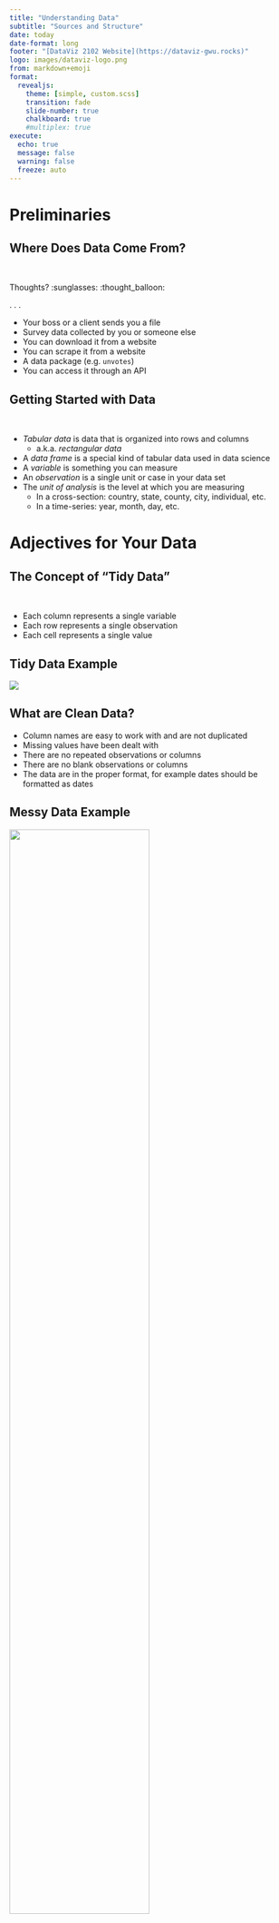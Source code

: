 ```yaml
---
title: "Understanding Data"
subtitle: "Sources and Structure"
date: today
date-format: long
footer: "[DataViz 2102 Website](https://dataviz-gwu.rocks)"
logo: images/dataviz-logo.png
from: markdown+emoji
format:
  revealjs:
    theme: [simple, custom.scss]
    transition: fade
    slide-number: true
    chalkboard: true
    #multiplex: true
execute:
  echo: true
  message: false
  warning: false
  freeze: auto
---
```


# Preliminaries

## Where Does Data Come From?

<br>

Thoughts? :sunglasses: :thought_balloon:

. . .

:::{.incremental}
- Your boss or a client sends you a file
- Survey data collected by you or someone else 
- You can download it from a website 
- You can scrape it from a website
- A data package (e.g. `unvotes`)
- You can access it through an API
:::

## Getting Started with Data {.smaller}

<br>

::: {.incremental}
- *Tabular data* is data that is organized into rows and columns
  - a.k.a. *rectangular data*
- A *data frame* is a special kind of tabular data used in data science
- A *variable* is something you can measure 
- An *observation* is a single unit or case in your data set
- The *unit of analysis* is the level at which you are measuring
  - In a cross-section: country, state, county, city, individual, etc.
  - In a time-series: year, month, day, etc.
:::

# Adjectives for Your Data

## The Concept of "Tidy Data"

<br>

- Each column represents a single variable
- Each row represents a single observation
- Each cell represents a single value

## Tidy Data Example

![](images/tidy_data.jpg)

## What are Clean Data?

- Column names are easy to work with and are not duplicated
- Missing values have been dealt with
- There are no repeated observations or columns
- There are no blank observations or columns
- The data are in the proper format, for example dates should be formatted as dates

## Messy Data Example

![](images/messy_wb_data.jpg){width=70%}

## Which of These is Likely Tidy/Clean?

<br>

- Your boss or a client sends you a file
- Survey data collected by you or someone else 
- You can download it from a website 
- You can scrape it from a website
- A curated collection (e.g. `unvotes`)
- You can access it through an API

## How Do We Get Tidy/Clean Data? 

<br>

- Wrangle it ourselves
- Use a package where it has been wrangled for us
- Download via an API

# Reading Data

## Read Data into R

- Use `read_csv()` function from `readr` package
- `readr` package is part of the `tidyverse`
- Can do more with it than base R functions

## R Code Review {.smaller}

<br>

::: {.incremental}
- `<-` is the assignment operator
  - Use it to assign values to objects
- `#` is the comment operator
  - Use it to comment out code or add comments
  - Different function than in markdown text
- To call a library, use `library()` and name of library
  - name of library does not have to be in quotes, e.g. `library(readr)`
  - only when you install it, e.g. `install.packages("readr")`
:::

## Read Data into R

<br>

```r
#| label: read_data1
#| eval: false
#| code-line-numbers: "|1|2-3|5"

# load libraries
library(readr)
library(dplry)

dem_summary <- read_csv("data/dem_summary.csv") #notice file path

glimpse(dem_summary)
```

## Viewing the Data in R

<br>

Use `glimpse()` to see the columns and data types:

```r
#| label: read_data2
#| code-line-numbers: "7"

# load libraries
library(readr)
library(dplyr)

dem_summary <- read_csv("data/dem_summary.csv")

glimpse(dem_summary)
```

# 

Or use `View()` or click on the name of the object in your Environment tab to see the data in a spreadsheet:

![](images/view_df.gif){fig-align="center"}

## Try It Yourself!

- Open the CSV file to see what it looks like
- Then use this code to read it into R and view it

```r
#| label: read_data3
#| eval: false

# load libraries
library(readr)
library(dplyr)

dem_summary <- read_csv("data/dem_summary.csv")

glimpse(dem_summary)
```

```r
#| label: timer1
#| echo: false

library(countdown)
countdown(minutes = 5, 
          id = "timer1", 
          bottom = "10%", 
          right = "10%",
          color_border = "#fff",
          color_text = "#fff",
          color_running_background = "#42affa",
          color_running_text = "black",
          color_finished_background = "#E5D19D",
          color_finished_text = "#00264A")
```

## Write a New CSV File

<br>

Now try writing the same data to a file with a different name

```r
#| label: write_data
#| eval: false

write_csv(dem_summary, "data/your_new_file_name.csv") 
```

```r
#| label: timer2
#| echo: false

library(countdown)
countdown(minutes = 2, 
          id = "timer2", 
          bottom = "10%", 
          right = "10%")
```

# Excel Files

## Read in Excel File

<br>

```r
#| label: read_excel
#| eval: false

library(readxl)

dem_summary <- read_excel("data/dem_summary.xlsx")

glimpse(dem_summary)
```

## Try With Excel

<br>

- Read in the Excel file
- Follow same steps as with CSV file
  - use `read_excel()` to read in the data
  - install and experiment with [writexl](https://cran.r-project.org/web/packages/writexl/index.html)

```r
#| label: timer3
#| echo: false

library(countdown)
countdown(minutes = 5, 
          id = "timer3", 
          bottom = "10%", 
          right = "10%")
```

# Google Sheets

## Import Data from Google Sheets

<br>

- Can use `googlesheets4`
- Have a look at [these Gapminder data](https://docs.google.com/spreadsheets/d/1U6Cf_qEOhiR9AZqTqS3mbMF3zt2db48ZP5v3rkrAEJY/edit?gid=780868077#gid=780868077)
- Use `gs4_deauth()` to authenticate
- Then use `read_sheet()` to read in the data

## Example Code

<br>

```r
#| label: gs_data1

library(googlesheets4)

# Deauthorize to access public sheets without credentials
gs4_deauth()

# Read in the gapminder Africa data
gapminder_data <- read_sheet("1U6Cf_qEOhiR9AZqTqS3mbMF3zt2db48ZP5v3rkrAEJY")
```

## Or... 

<br>

```r
#| label: gs_data2
#| eval: false

library(googlesheets4)

# Deauthorize to access public sheets without credentials
gs4_deauth()

# Read in the gapminder Africa data
gapminder_data <- read_sheet("1U6Cf_qEOhiR9AZqTqS3mbMF3zt2db48ZP5v3rkrAEJY")
```

## Or...

<br>

```r
#| label: gs_data3
#| eval: false

library(googlesheets4)

# Deauthorize to access public sheets without credentials
gs4_deauth()

# Read in the gapminder Africa data
gapminder_data <- googledrive::drive_get("gapminder") |>
  read_sheet()
```

## Try It Yourself!

<br>

- Use the code above to read in the data
- Try reading in Gapminder data for a different country

```r
#| label: timer4
#| echo: false

library(countdown)
countdown(minutes = 5, 
          id = "timer4", 
          bottom = "10%", 
          right = "10%")
```

## Find Your Own Data

<br>

- Visit [kaggle.com](https://www.kaggle.com/datasets) 
- Find a dataset you like
- Download it as a CSV
- Upload to your Posit Cloud project
- Read it into R
- Explore with `glimpse()` and `View()`

```r
#| label: timer5
#| echo: false

library(countdown)
countdown(minutes = 5, 
          id = "timer5", 
          bottom = "10%", 
          right = "10%")
```